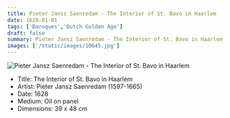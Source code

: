 ```yaml
---
title: Pieter Jansz Saenredam - The Interior of St. Bavo in Haarlem
date: 1628-01-01
tags: ['Baroques','Dutch Golden Age']
draft: false
summary: Pieter Jansz Saenredam - The Interior of St. Bavo in Haarlem
images: ['/static/images/10645.jpg']
---
```


![Pieter Jansz Saenredam - The Interior of St. Bavo in Haarlem](/static/images/10645.jpg)

* Title: The Interior of St. Bavo in Haarlem
* Artist: Pieter Jansz Saenredam (1597-1665)
* Date: 1628
* Medium: Oil on panel
* Dimensions: 39 x 48 cm


